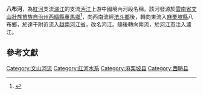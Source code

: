 '''八布河'''，為[[紅河|紅河]]支流[[瀘江_(紅河)|瀘江]]的支流[[沔江|沔江]]上游中國境內河段名稱。該河發源於[[雲南省|雲南省]][[文山壯族苗族自治州|文山壯族苗族自治州]][[西疇縣|西疇縣]][[董馬鄉|董馬鄉]]<ref>{{Cite web |url=http://www.ynszxc.gov.cn/S1/S943/S982/S988/C356/DV/20140904/1460265.shtml |title=云南省文山麻栗坡县八布乡 数字乡村 新农村建设信息网 |accessdate=2015-02-10 |archive-date=2017-09-14 |archive-url=https://web.archive.org/web/20170914220456/http://www.ynszxc.gov.cn/S1/S943/S982/S988/C356/DV/20140904/1460265.shtml |dead-url=no }}</ref>，向西南流經[[法斗鄉|法斗鄉]]後，轉向東流入[[麻栗坡縣|麻栗坡縣]]八布鄉，於達干附近流入[[越南|越南]][[河江省|河江省]]，改名沔江。隨後轉向南流，於[[河江市|河江市]]注入瀘江。

==參考文獻==
{{reflist}}

{{西南边境诸河}}

[[Category:文山河流|Category:文山河流]]
[[Category:红河水系|Category:红河水系]]
[[Category:麻栗坡县|Category:麻栗坡县]]
[[Category:西畴县|Category:西畴县]]